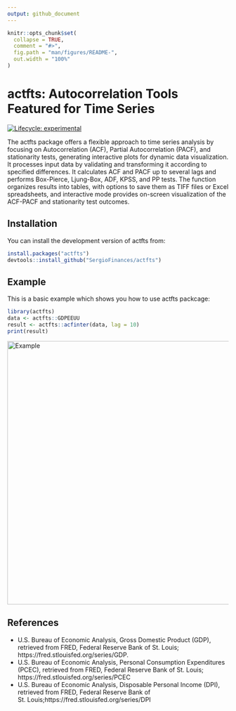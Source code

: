 ```yaml
---
output: github_document
---
```


<!-- README.md is generated from README.Rmd. Please edit that file -->

```r
knitr::opts_chunk$set(
  collapse = TRUE,
  comment = "#>",
  fig.path = "man/figures/README-",
  out.width = "100%"
)
```

# actfts: Autocorrelation Tools Featured for Time Series

<!-- badges: start -->
[![Lifecycle: experimental](https://img.shields.io/badge/lifecycle-experimental-orange.svg)](https://lifecycle.r-lib.org/articles/stages.html#experimental)
<!-- badges: end -->

The actfts package offers a flexible approach to time series analysis by focusing on Autocorrelation (ACF), Partial Autocorrelation (PACF), and stationarity tests, generating interactive plots for dynamic data visualization. It processes input data by validating and transforming it according to specified differences. It calculates ACF and PACF up to several lags and performs Box-Pierce, Ljung-Box, ADF, KPSS, and PP tests. The function organizes results into tables, with options to save them as TIFF files or Excel spreadsheets, and interactive mode provides on-screen visualization of the ACF-PACF and stationarity test outcomes.

## Installation

You can install the development version of actfts from:

``` r
install.packages("actfts")
devtools::install_github("SergioFinances/actfts")
```

## Example

This is a basic example which shows you how to use actfts packcage:

```r
library(actfts)
data <- actfts::GDPEEUU
result <- actfts::acfinter(data, lag = 10)
print(result)
```

<img src="https://i.ibb.co/FnLbh00/Example.png" alt="Example" width="600">

## References

* U.S. Bureau of Economic Analysis, Gross Domestic Product (GDP), retrieved from FRED, Federal Reserve Bank of St. Louis; https://fred.stlouisfed.org/series/GDP.
* U.S. Bureau of Economic Analysis, Personal Consumption Expenditures (PCEC), retrieved from FRED, Federal Reserve Bank of St. Louis; https://fred.stlouisfed.org/series/PCEC
* U.S. Bureau of Economic Analysis, Disposable Personal Income (DPI), retrieved from FRED, Federal Reserve Bank of St. Louis;https://fred.stlouisfed.org/series/DPI

